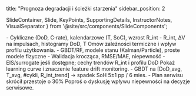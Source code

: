 title: "Prognoza degradacji i ścieżki starzenia"
sidebar_position: 2

  SlideContainer, 
  Slide, 
  KeyPoints, 
  SupportingDetails, 
  InstructorNotes,
  VisualSeparator 
} from '@site/src/components/SlideComponents';

<SlideContainer>

<Slide title="🧬 Mechanizmy degradacji" type="info">

<KeyPoints title="📋 Czynniki">
- Cykliczne (DoD, C‑rate), kalendarzowe (T, SoC), wzrost R_int
</KeyPoints>

<SupportingDetails title="🔧 Obserwable">
- R_int, ΔV na impulsach, histogramy DoD, T
</SupportingDetails>

<InstructorNotes>
Omów zależności termiczne i wpływ profilu użytkowania.
</InstructorNotes>

</Slide>

<VisualSeparator type="technical" />

<Slide title="📈 Modele prognozowania" type="tip">

<KeyPoints title="📋 Metody">
- GBDT/RF, modele stanu (Kalman/Particle), proste modele fizyczne
- Walidacja krocząca, RMSE/MAE, niepewność
</KeyPoints>

<SupportingDetails title="🧰 Dane">
- EIS/surrogate jeśli dostępne; cechy trendów R_int i profilu DoD
</SupportingDetails>

<InstructorNotes>
Pokaż learning curve i znaczenie feature drift monitoring.
</InstructorNotes>

</Slide>

<VisualSeparator type="success" />

<Slide title="🔍 Przykład" type="success">

<KeyPoints title="📋 Case">
- GBDT na [DoD_avg, T_avg, #cykli, R_int_trend] → spadek SoH 5±1 pp / 6 mies.
</KeyPoints>

<SupportingDetails title="🔧 Efekt">
- Plan serwisu skrócił przestoje o 30%
</SupportingDetails>

<InstructorNotes>
Poproś o dyskusję wpływu niepewności na decyzje serwisowe.
</InstructorNotes>

</Slide>

</SlideContainer>


